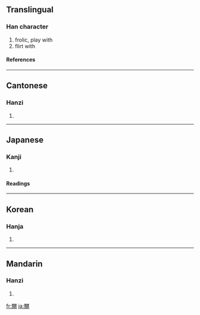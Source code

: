 ==Translingual==
===Han character===
{{Han char|rn=38|rad=女|as=14|sn=17|four=6642<sub>7</sub>|canj=田尸女田尸 (WSVWS)}}
# frolic, play with
# flirt with
====References====
{{Han ref|kx=0273.070|dkj=06831|dj=0541.130|hdz=21087.010|uh=5B32|ud=23346|bh=ECD0|bd=60624}}
----
==Cantonese==
===Hanzi===
{{yue-hanzi|jyut=|y=nau1, niu5}}
# {{defn|Cantonese}}
----
==Japanese==
===Kanji===
{{ja-kanji|grade=|rs=女14}}
# {{defn|Japanese}} 
====Readings====
{{ja-readings|on=[[じょう]] (jō)|kun=[[なぶる]] (naburu)}}
----
==Korean==
===Hanja===
{{ko-hanja|hangeul=뇨|rv=nyo|mr=nyo}}
# {{defn|Korean}}
----
==Mandarin==
===Hanzi===
{{cmn-hanzi|pin=[[niǎo]] (niao3)|wg=niao<sup>3</sup>}}
# {{defn|Mandarin}}

[[fr:嬲]]
[[ja:嬲]]